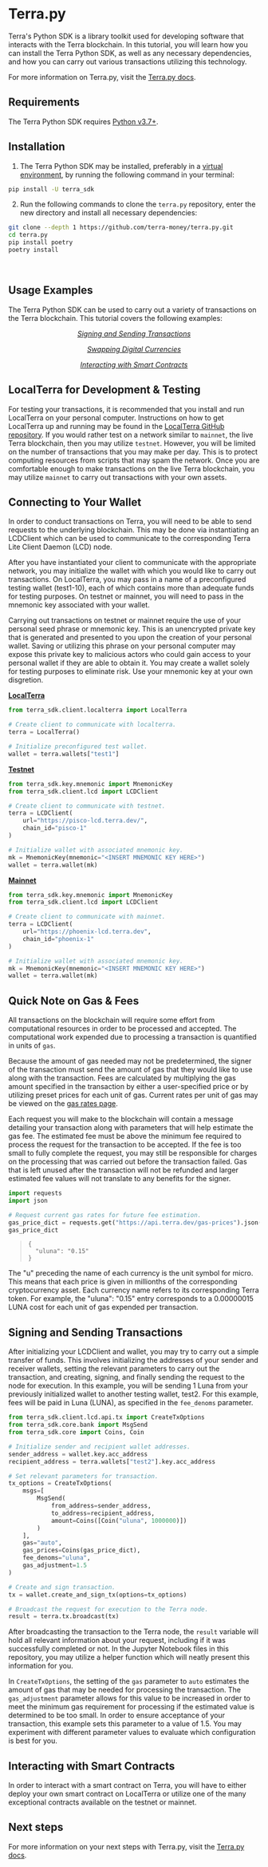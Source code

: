 
# Terra<span/>.py

Terra's Python SDK is a library toolkit used for developing software that interacts with the Terra blockchain. In this tutorial, you will learn how you can install the Terra Python SDK, as well as any necessary dependencies, and how you can carry out various transactions utilizing this technology.

For more information on Terra<span/>.py, visit the [Terra<span/>.py docs](https://terra-money.github.io/terra.py/).

## Requirements

The Terra Python SDK requires <a href="https://www.python.org/downloads/">Python v3.7+</a>.

## Installation

1. The Terra Python SDK may be installed, preferably in a [virtual environment](https://packaging.python.org/en/latest/guides/installing-using-pip-and-virtual-environments/), by running the following command in your terminal:

```sh
pip install -U terra_sdk
```

2. Run the following commands to clone the `terra.py` repository, enter the new directory and install all necessary dependencies:

```sh
git clone --depth 1 https://github.com/terra-money/terra.py.git
cd terra.py
pip install poetry
poetry install
```

<br/>

## Usage Examples

The Terra Python SDK can be used to carry out a variety of transactions on the Terra blockchain. This tutorial covers the following examples:

<div align="center">

[_Signing and Sending Transactions_](#signing-and-sending-transactions)

[_Swapping Digital Currencies_](#usage-examples)

[_Interacting with Smart Contracts_](#interacting-with-smart-contracts)

</div>

## LocalTerra for Development & Testing

For testing your transactions, it is recommended that you install and run LocalTerra on your personal computer. Instructions on how to get LocalTerra up and running may be found in the [LocalTerra GitHub repository](https://github.com/terra-money/LocalTerra). If you would rather test on a network similar to `mainnet`, the live Terra blockchain, then you may utilize `testnet`. However, you will be limited on the number of transactions that you may make per day. This is to protect computing resources from scripts that may spam the network. Once you are comfortable enough to make transactions on the live Terra blockchain, you may utilize `mainnet` to carry out transactions with your own assets.

## Connecting to Your Wallet

In order to conduct transactions on Terra, you will need to be able to send requests to the underlying blockchain. This may be done via instantiating an LCDClient which can be used to communicate to the corresponding Terra Lite Client Daemon (LCD) node.

After you have instantiated your client to communicate with the appropriate network, you may initialize the wallet with which you would like to carry out transactions. On LocalTerra, you may pass in a name of a preconfigured testing wallet (test1-10), each of which contains more than adequate funds for testing purposes. On testnet or mainnet, you will need to pass in the mnemonic key associated with your wallet.

<Admonition type="danger">

Carrying out transactions on testnet or mainnet require the use of your personal seed phrase or mnemonic key. This is an unencrypted private key that is generated and presented to you upon the creation of your personal wallet. Saving or utilizing this phrase on your personal computer may expose this private key to malicious actors who could gain access to your personal wallet if they are able to obtain it. You may create a wallet solely for testing purposes to eliminate risk. Use your mnemonic key at your own disgretion.

</Admonition>

<ins>**LocalTerra**</ins>

```python
from terra_sdk.client.localterra import LocalTerra

# Create client to communicate with localterra.
terra = LocalTerra()

# Initialize preconfigured test wallet.
wallet = terra.wallets["test1"]
```

<ins>**Testnet**</ins>

```python
from terra_sdk.key.mnemonic import MnemonicKey
from terra_sdk.client.lcd import LCDClient

# Create client to communicate with testnet.
terra = LCDClient(
    url="https://pisco-lcd.terra.dev/",
    chain_id="pisco-1"
)

# Initialize wallet with associated mnemonic key.
mk = MnemonicKey(mnemonic="<INSERT MNEMONIC KEY HERE>")
wallet = terra.wallet(mk)
```

<ins>**Mainnet**</ins>

```python
from terra_sdk.key.mnemonic import MnemonicKey
from terra_sdk.client.lcd import LCDClient

# Create client to communicate with mainnet.
terra = LCDClient(
    url="https://phoenix-lcd.terra.dev",
    chain_id="phoenix-1"
)

# Initialize wallet with associated mnemonic key.
mk = MnemonicKey(mnemonic="<INSERT MNEMONIC KEY HERE>")
wallet = terra.wallet(mk)
```

## Quick Note on Gas & Fees

All transactions on the blockchain will require some effort from computational resources in order to be processed and accepted. The computational work expended due to processing a transaction is quantified in units of `gas`.

Because the amount of gas needed may not be predetermined, the signer of the transaction must send the amount of gas that they would like to use along with the transaction. Fees are calculated by multiplying the gas amount specified in the transaction by either a user-specified price or by utilizing preset prices for each unit of gas. Current rates per unit of gas may be viewed on the [gas rates page](https://api.terra.dev/gas-prices).

Each request you will make to the blockchain will contain a message detailing your transaction along with parameters that will help estimate the gas fee. The estimated fee must be above the minimum fee required to process the request for the transaction to be accepted. If the fee is too small to fully complete the request, you may still be responsible for charges on the processing that was carried out before the transaction failed. Gas that is left unused after the transaction will not be refunded and larger estimated fee values will not translate to any benefits for the signer.

```python
import requests
import json

# Request current gas rates for future fee estimation.
gas_price_dict = requests.get("https://api.terra.dev/gas-prices").json()
gas_price_dict
```

> ```
> {
>   "uluna": "0.15"
> }
> ```

<Admonition type="note">

The "u" preceding the name of each currency is the unit symbol for micro. This means that each price is given in millionths of the corresponding cryptocurrency asset. Each currency name refers to its corresponding Terra token. For example, the "uluna": "0.15" entry corresponds to a 0.00000015 LUNA cost for each unit of gas expended per transaction.

</Admonition>

## Signing and Sending Transactions

After initializing your LCDClient and wallet, you may try to carry out a simple transfer of funds. This involves initializing the addresses of your sender and receiver wallets, setting the relevant parameters to carry out the transaction, and creating, signing, and finally sending the request to the node for execution. In this example, you will be sending 1 Luna from your previously initialized wallet to another testing wallet, test2. For this example, fees will be paid in Luna (LUNA), as specified in the `fee_denoms` parameter.

```python
from terra_sdk.client.lcd.api.tx import CreateTxOptions
from terra_sdk.core.bank import MsgSend
from terra_sdk.core import Coins, Coin

# Initialize sender and recipient wallet addresses.
sender_address = wallet.key.acc_address
recipient_address = terra.wallets["test2"].key.acc_address

# Set relevant parameters for transaction.
tx_options = CreateTxOptions(
    msgs=[
        MsgSend(
            from_address=sender_address,
            to_address=recipient_address,
            amount=Coins([Coin("uluna", 1000000)])
        )
    ],
    gas="auto",
    gas_prices=Coins(gas_price_dict),
    fee_denoms="uluna",
    gas_adjustment=1.5
)

# Create and sign transaction.
tx = wallet.create_and_sign_tx(options=tx_options)

# Broadcast the request for execution to the Terra node.
result = terra.tx.broadcast(tx)
```

After broadcasting the transaction to the Terra node, the `result` variable will hold all relevant information about your request, including if it was successfully completed or not. In the Jupyter Notebook files in this repository, you may utilize a helper function which will neatly present this information for you.


<Admonition type="note" title="Note on Gas Estimation">

In `CreateTxOptions`, the setting of the `gas` parameter to `auto` estimates the amount of gas that may be needed for processing the transaction. The `gas_adjustment` parameter allows for this value to be increased in order to meet the minimum gas requirement for processing if the estimated value is determined to be too small. In order to ensure acceptance of your transaction, this example sets this parameter to a value of 1.5. You may experiment with different parameter values to evaluate which configuration is best for you.

</Admonition>


## Interacting with Smart Contracts

In order to interact with a smart contract on Terra, you will have to either deploy your own smart contract on LocalTerra or utilize one of the many exceptional contracts available on the testnet or mainnet.

## Next steps

For more information on your next steps with Terra<span/>.py, visit the [Terra<span/>.py docs](https://terra-money.github.io/terra.py/).
